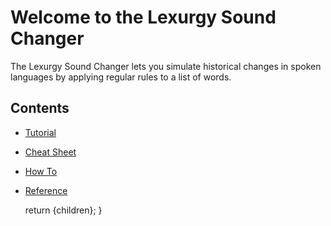 
# Welcome to the Lexurgy Sound Changer

The Lexurgy Sound Changer lets you simulate historical changes in spoken languages by applying regular rules to a list of words.

## Contents

- [Tutorial](/sc/docs/tutorial)
- [Cheat Sheet](/sc/docs/cheatsheet)
- [How To](/sc/docs/howto)
- [Reference](/sc/docs/reference)

  return <MdxLayout>{children}</MdxLayout>;
}
